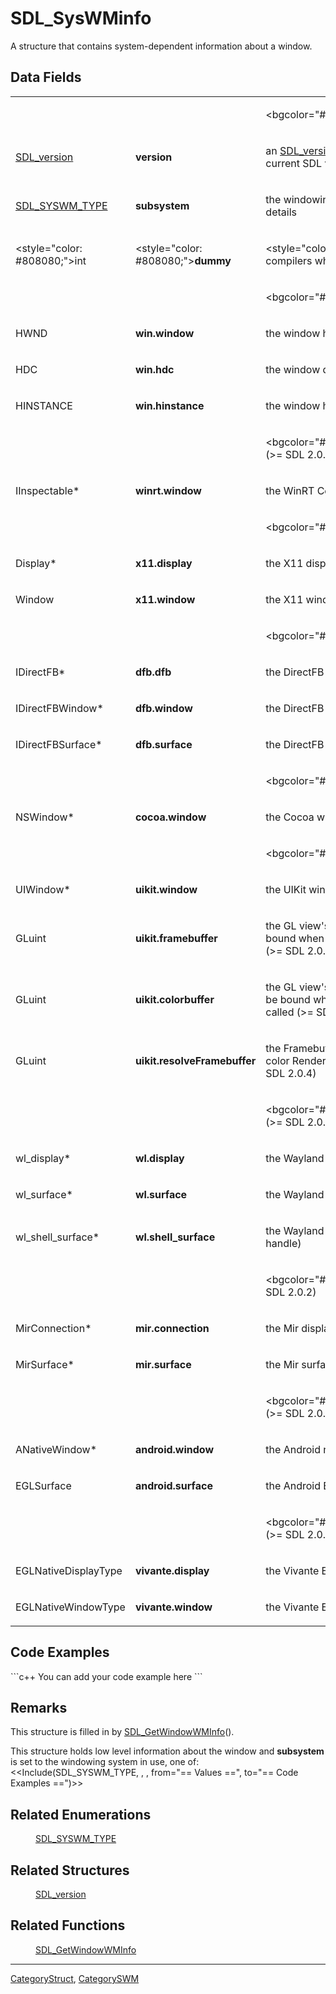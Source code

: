 
= SDL_SysWMinfo =
A structure that contains system-dependent information about a window.


== Data Fields ==
{|
|
|
|<bgcolor="#EDEDED">''All Subsystems''
|-
|[[SDL_version]]
|'''version'''
|an [[SDL_version]] structure that contains the current SDL version
|-
|[[SDL_SYSWM_TYPE]]
|'''subsystem'''
|the windowing system type; see [[#Remarks|Remarks]] for details
|-
|<style="color: #808080;">int
|<style="color: #808080;">'''dummy'''
|<style="color: #808080;">unused (to help compilers when no specific system is available)
|-
|
|
|<bgcolor="#EDEDED">''SDL_SYSWM_WINDOWS''
|-
|HWND
|'''win.window'''
|the window handle
|-
|HDC 
|'''win.hdc'''   
|the window device context (>= SDL 2.0.4)
|-
|HINSTANCE 
|'''win.hinstance'''   
|the window hinstance (>= SDL 2.0.6)
|-
|
|
|<bgcolor="#EDEDED">''SDL_SYSWM_WINRT'' (>= SDL 2.0.3)
|-
|IInspectable*
|'''winrt.window'''
|the WinRT CoreWindow
|-
|
|
|<bgcolor="#EDEDED">''SDL_SYSWM_X11''
|-
|Display*
|'''x11.display'''
|the X11 display
|-
|Window
|'''x11.window'''
|the X11 window
|-
|
|
|<bgcolor="#EDEDED">''SDL_SYSWM_DIRECTFB''
|-
|IDirectFB*
|'''dfb.dfb'''
|the DirectFB main interface
|-
|IDirectFBWindow*
|'''dfb.window'''
|the DirectFB window handle
|-
|IDirectFBSurface*
|'''dfb.surface'''
|the DirectFB client surface
|-
|
|
|<bgcolor="#EDEDED">''SDL_SYSWM_COCOA''
|-
|NSWindow*
|'''cocoa.window'''
|the Cocoa window
|-
|
|
|<bgcolor="#EDEDED">''SDL_SYSWM_UIKIT''
|-
|UIWindow*
|'''uikit.window'''
|the UIKit window
|-
|GLuint   
|'''uikit.framebuffer''' 
|the GL view's Framebuffer Object; it must be bound when rendering to the screen using GL (>= SDL 2.0.4)
|-
|GLuint   
|'''uikit.colorbuffer''' 
|the GL view's color Renderbuffer Object; it must be bound when [[SDL_GL_SwapWindow]]() is called (>= SDL 2.0.4)
|-
|GLuint   
|'''uikit.resolveFramebuffer''' 
|the Framebuffer Object which holds the resolve color Renderbuffer, when MSAA is used (>= SDL 2.0.4)
|-
|
|
|<bgcolor="#EDEDED">''SDL_SYSWM_WAYLAND'' (>= SDL 2.0.2)
|-
|wl_display*
|'''wl.display'''
|the Wayland display
|-
|wl_surface*
|'''wl.surface'''
|the Wayland surface
|-
|wl_shell_surface*
|'''wl.shell_surface'''
|the Wayland shell_surface (window manager handle)
|-
|
|
|<bgcolor="#EDEDED">''SDL_SYSWM_MIR'' (>= SDL 2.0.2)
|-
|MirConnection*
|'''mir.connection'''
|the Mir display server connection
|-
|MirSurface*
|'''mir.surface'''
|the Mir surface
|-
|
|
|<bgcolor="#EDEDED">''SDL_SYSWM_ANDROID'' (>= SDL 2.0.4)
|-
|ANativeWindow*
|'''android.window'''
|the Android native window
|-
|EGLSurface
|'''android.surface'''
|the Android EGL surface
|-
|
|
|<bgcolor="#EDEDED">''SDL_SYSWM_VIVANTE'' (>= SDL 2.0.5)
|-
|EGLNativeDisplayType
|'''vivante.display'''
|the Vivante EGL display type
|-
|EGLNativeWindowType
|'''vivante.window'''
|the Vivante EGL window type
|}

== Code Examples ==
```c++
You can add your code example here
```

== Remarks ==
This structure is filled in by [[SDL_GetWindowWMInfo]]().

This structure holds low level information about the window and '''subsystem''' is set to the windowing system in use, one of:
<<Include(SDL_SYSWM_TYPE, , , from="== Values ==", to="== Code Examples ==")>>

== Related Enumerations ==
:[[SDL_SYSWM_TYPE]]

== Related Structures ==
:[[SDL_version]]

== Related Functions ==
:[[SDL_GetWindowWMInfo]]

----
[[CategoryStruct]], [[CategorySWM]]
